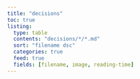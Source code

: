 ```yaml
---
title: "decisions"
toc: true
listing:
  type: table
  contents: "decisions/*/*.md"
  sort: "filename dsc"
  categories: true
  feed: true
  fields: [filename, image, reading-time]
---
```


